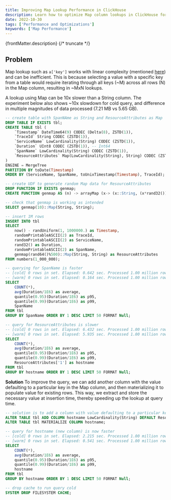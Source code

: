 ```yaml
---
title: Improving Map Lookup Performance in ClickHouse
description: Learn how to optimize Map column lookups in ClickHouse for better query performance by materializing specific keys as standalone columns.
date: 2022-10-30
tags: ['Performance and Optimizations']
keywords: ['Map Performance']
---
```


{frontMatter.description}
{/* truncate */}

## Problem

Map lookup such as `a['key']` works with linear complexity (mentioned [here](https://clickhouse.com/docs/en/sql-reference/data-types/map)) and can be inefficient. This is because selecting a value with a specific key from a table would require iterating through all keys (~M) across all rows (N) in the Map column, resulting in ~MxN lookups.

A lookup using Map can be 10x slower than a String column. The experiment below also shows ~10x slowdown for cold query, and difference in multiple magnitudes of data processed (7.21 MB vs 5.65 GB).

```sql
-- create table with SpanNAme as String and ResourceAttributes as Map
DROP TABLE IF EXISTS tbl;
CREATE TABLE tbl (
    `Timestamp` DateTime64(9) CODEC (Delta(8), ZSTD(1)),
    `TraceId` String CODEC (ZSTD(1)),
    `ServiceName` LowCardinality(String) CODEC (ZSTD(1)),
    `Duration` UInt8 CODEC (ZSTD(1)), -- Int64
    `SpanName` LowCardinality(String) CODEC (ZSTD(1)),
    `ResourceAttributes` Map(LowCardinality(String), String) CODEC (ZSTD(1))
)
ENGINE = MergeTree
PARTITION BY toDate(Timestamp)
ORDER BY (ServiceName, SpanName, toUnixTimestamp(Timestamp), TraceId);

-- create UDF to generate random Map data for ResourceAttributes
DROP FUNCTION IF EXISTS genmap;
CREATE FUNCTION genmap AS (n) -> arrayMap (x-> (x::String, (x*rand32())::String), range(1, n));

-- check that genmap is working as intended
SELECT genmap(10)::Map(String, String);

-- insert 1M rows
INSERT INTO tbl
SELECT
    now() - randUniform(1, 1000000.) as Timestamp,
    randomPrintableASCII(2) as TraceId,
    randomPrintableASCII(2) as ServiceName,
    rand32() as Duration,
    randomPrintableASCII(2) as SpanName,
    genmap(rand64()%500)::Map(String, String) as ResourceAttributes
FROM numbers(1_000_000);

-- querying for SpanName is faster
-- [cold] 0 rows in set. Elapsed: 0.642 sec. Processed 1.00 million rows, 7.21 MB (1.56 million rows/s., 11.22 MB/s.)
-- [warm] 0 rows in set. Elapsed: 0.164 sec. Processed 1.00 million rows, 7.21 MB (6.10 million rows/s., 43.99 MB/s.)
SELECT
    COUNT(*),
    avg(Duration/1E6) as average,
    quantile(0.95)(Duration/1E6) as p95,
    quantile(0.99)(Duration/1E6) as p99,
    SpanName
FROM tbl
GROUP BY SpanName ORDER BY 1 DESC LIMIT 50 FORMAT Null;

-- query for ResourceAttributes is slower
-- [cold] 0 rows in set. Elapsed: 6.432 sec. Processed 1.00 million rows, 5.65 GB (155.46 thousand rows/s., 879.07 MB/s.)
-- [warm] 0 rows in set. Elapsed: 5.935 sec. Processed 1.00 million rows, 5.65 GB (168.50 thousand rows/s., 952.81 MB/s.)
SELECT
    COUNT(*),
    avg(Duration/1E6) as average,
    quantile(0.95)(Duration/1E6) as p95,
    quantile(0.99)(Duration/1E6) as p99,
    ResourceAttributes['1'] as hostname
FROM tbl
GROUP BY hostname ORDER BY 1 DESC LIMIT 50 FORMAT Null;
```

**Solution**
To improve the query, we can add another column with the value defaulting to a particular key in the Map column, and then materializing it to populate value for existing rows. This way, we extract and store the necessary value at insertion time, thereby speeding up the lookup at query time.

```sql
-- solution is to add a column with value defaulting to a particular key in Map
ALTER TABLE tbl ADD COLUMN hostname LowCardinality(String) DEFAULT ResourceAttributes['1'];
ALTER TABLE tbl MATERIALIZE COLUMN hostname;

-- query for hostname (new column) is now faster
-- [cold] 0 rows in set. Elapsed: 2.215 sec. Processed 1.00 million rows, 21.67 MB (451.52 thousand rows/s., 9.78 MB/s.)
-- [warm] 0 rows in set. Elapsed: 0.541 sec. Processed 1.00 million rows, 21.67 MB (1.85 million rows/s., 40.04 MB/s.)
SELECT
    COUNT(*),
    avg(Duration/1E6) as average,
    quantile(0.95)(Duration/1E6) as p95,
    quantile(0.99)(Duration/1E6) as p99,
    hostname
FROM tbl
GROUP BY hostname ORDER BY 1 DESC LIMIT 50 FORMAT Null;

-- drop cache to run query cold
SYSTEM DROP FILESYSTEM CACHE;
```
